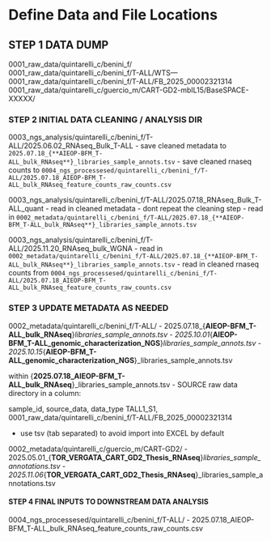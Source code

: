 
# Define Data and File Locations

## STEP 1 DATA DUMP
0001_raw_data/quintarelli_c/benini_f/
0001_raw_data/quintarelli_c/benini_f/T-ALL/WTS---
0001_raw_data/quintarelli_c/benini_f/T-ALL/FB_2025_00002321314
0001_raw_data/quintarelli_c/guercio_m/CART-GD2-mbIL15/BaseSPACE-XXXXX/

### STEP 2 INITIAL DATA CLEANING / ANALYSIS DIR
0003_ngs_analysis/quintarelli_c/benini_f/T-ALL/2025.06.02_RNAseq_Bulk_T-ALL
  - save cleaned metadata to `2025.07.18_{**AIEOP-BFM_T-ALL_bulk_RNAseq**}_libraries_sample_annots.tsv`
  - save cleaned rnaseq counts to `0004_ngs_processesed/quintarelli_c/benini_f/T-ALL/2025.07.18_AIEOP-BFM_T-ALL_bulk_RNAseq_feature_counts_raw_counts.csv`

0003_ngs_analysis/quintarelli_c/benini_f/T-ALL/2025.07.18_RNAseq_Bulk_T-ALL_quant
  - read in cleaned metadata - dont repeat the cleaning step
  - read in `0002_metadata/quintarelli_c/benini_f/T-ALL/2025.07.18_{**AIEOP-BFM_T-ALL_bulk_RNAseq**}_libraries_sample_annots.tsv`

0003_ngs_analysis/quintarelli_c/benini_f/T-ALL/2025.11.20_RNAseq_bulk_WGNA
  - read in `0002_metadata/quintarelli_c/benini_f/T-ALL/2025.07.18_{**AIEOP-BFM_T-ALL_bulk_RNAseq**}_libraries_sample_annots.tsv`
  - read in cleaned rnaseq counts from `0004_ngs_processesed/quintarelli_c/benini_f/T-ALL/2025.07.18_AIEOP-BFM_T-ALL_bulk_RNAseq_feature_counts_raw_counts.csv`


### STEP 3 UPDATE METADATA AS NEEDED 
0002_metadata/quintarelli_c/benini_f/T-ALL/
 - 2025.07.18_{**AIEOP-BFM_T-ALL_bulk_RNAseq**}_libraries_sample_annots.tsv
 - 2025.10.01_{**AIEOP-BFM_T-ALL_genomic_characterization_NGS**}_libraries_sample_annots.tsv
 - 2025.10.15_{**AIEOP-BFM_T-ALL_genomic_characterization_NGS**}_libraries_sample_annots.tsv

within {**2025.07.18_AIEOP-BFM_T-ALL_bulk_RNAseq**}_libraries_sample_annots.tsv
  - SOURCE raw data directory in a column:

sample_id, source_data, data_type
TALL1_S1, 0001_raw_data/quintarelli_c/benini_f/T-ALL/FB_2025_00002321314

- use tsv (tab separated) to avoid import into EXCEL by default

0002_metadata/quintarelli_c/guercio_m/CART-GD2/
  - 2025.05.01_{**TOR_VERGATA_CART_GD2_Thesis_RNAseq**}_libraries_sample_annotations.tsv
  - 2025.11.06_{**TOR_VERGATA_CART_GD2_Thesis_RNAseq**}_libraries_sample_annotations.tsv

#### STEP 4 FINAL INPUTS TO DOWNSTREAM DATA ANALYSIS
0004_ngs_processesed/quintarelli_c/benini_f/T-ALL/
  - 2025.07.18_AIEOP-BFM_T-ALL_bulk_RNAseq_feature_counts_raw_counts.csv
